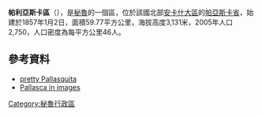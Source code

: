 '''帕利亞斯卡區'''（{{lang-es|Distrito de Pallasca}}），是[[秘魯|秘魯]]的一個區，位於該國北部[[安卡什大區|安卡什大區]]的[[帕亞斯卡省|帕亞斯卡省]]，始建於1857年1月2日，面積59.77平方公里，海拔高度3,131米，2005年人口2,750，人口密度為每平方公里46人。

==參考資料==
* [http://www.angelfire.com/az3/pallascaperu/01 pretty Pallasquita ] {{Wayback|url=http://www.angelfire.com/az3/pallascaperu/01 |date=20210212002123 }}
* [https://web.archive.org/web/20071021211333/http://pallasca.mifotoblog.com/ Pallasca in images ]

{{coord|8|15|00|S|78|01|01|W|type:adm3rd_source:kolossus-itwiki|display=title}}

{{Peru-geo-stub}}
[[Category:秘魯行政區|Category:秘魯行政區]]